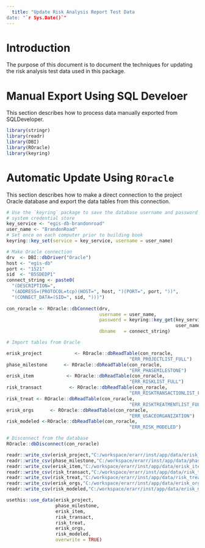 ```yaml
---
  title: "Update Risk Analysis Report Test Data
date: "`r Sys.Date()`"
---
```


# Introduction
The purpose of this document is to document the techniques for updating the risk analysis test data used in this package. 

# Manual Export Using SQL Develoer
This section describes how to process data manually exported from SQLDeveloper. 

```r
library(stringr)
library(readr)
library(DBI)
library(ROracle)
library(keyring)
```

# Automatic Update Using `ROracle`
This section describes how to make a direct connection to the project Oracle database and export the data tables from this connection. 

```r
# Use the `keyring` package to save the database username and password in the 
# system credential store
key_service <- "egis-db-brandonroad"
user_name <- "BrandonRoad"
# Set once on each computer prior to building book
keyring::key_set(service = key_service, username = user_name)

# Make Oracle connection
drv  <- DBI::dbDriver("Oracle")
host <- "egis-db"
port <- "1521"
sid  <- "B5SDEDP1"
connect_string <- paste0(
  "(DESCRIPTION=",
  "(ADDRESS=(PROTOCOL=tcp)(HOST=", host, ")(PORT=", port, "))",
  "(CONNECT_DATA=(SID=", sid, ")))")
 
con_roracle <- ROracle::dbConnect(drv, 
                                  username = user_name, 
                                  password = keyring::key_get(key_service, 
                                                              user_name),
                                  dbname   = connect_string)
```

```r
# Import tables from Oracle

erisk_project            <- ROracle::dbReadTable(con_roracle, 
                                             "ERR_PROJECTLIST_FULL")
phase_milestone      <- ROracle::dbReadTable(con_roracle, 
                                             "ERR_PHASEMILESTONE")
erisk_item            <- ROracle::dbReadTable(con_roracle, 
                                             "ERR_RISKLIST_FULL")
risk_transact          <- ROracle::dbReadTable(con_roracle, 
                                             "ERR_RISKTRANSACTIONLIST_FULL")
risk_treat <- ROracle::dbReadTable(con_roracle, 
                                             "ERR_RISKTREATMENTLIST_FULL")
erisk_orgs      <- ROracle::dbReadTable(con_roracle, 
                                             "ERR_USACEORGANIZATION")
risk_modeled <-ROracle::dbReadTable(con_roracle, 
                                             "ERR_RISK_MODELED")

# Disconnect from the database
ROracle::dbDisconnect(con_roracle)
```

```r
readr::write_csv(erisk_project,"C:/workspace/erarr/inst/app/data/erisk_project.csv")
readr::write_csv(phase_milestone,"C:/workspace/erarr/inst/app/data/phase_milestone.csv")
readr::write_csv(erisk_item,"C:/workspace/erarr/inst/app/data/erisk_item.csv")
readr::write_csv(risk_transact,"C:/workspace/erarr/inst/app/data/risk_transact.csv")
readr::write_csv(risk_treat,"C:/workspace/erarr/inst/app/data/risk_treat.csv")
readr::write_csv(erisk_orgs,"C:/workspace/erarr/inst/app/data/erisk_orgs.csv")
readr::write_csv(risk_modeled,"C:/workspace/erarr/inst/app/data/erisk_modeled.csv")

usethis::use_data(erisk_project,
                  phase_milestone,
                  erisk_item,
                  risk_transact,
                  risk_treat,
                  erisk_orgs,
                  risk_modeled,
                  overwrite = TRUE)
```